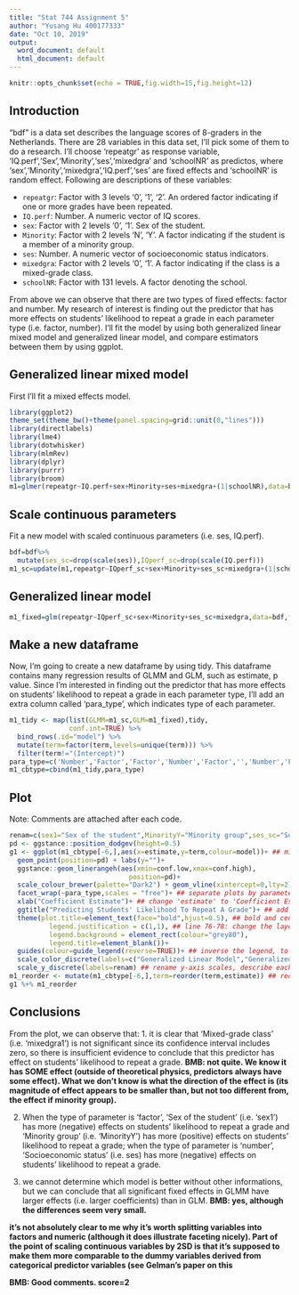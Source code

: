 ---
title: "Stat 744 Assignment 5"
author: "Yusang Hu 400177333"
date: "Oct 10, 2019"
output:
  word_document: default
  html_document: default
---

```{r setup, include=FALSE}
knitr::opts_chunk$set(echo = TRUE,fig.width=15,fig.height=12)
```

## Introduction

"bdf" is a data set describes the language scores of 8-graders in the Netherlands. There are 28 variables in this data set, I'll pick some of them to do a research. I'll choose 'repeatgr' as response variable, 'IQ.perf','Sex','Minority','ses','mixedgra' and 'schoolNR' as predictos, where 'sex','Minority','mixedgra','IQ.perf','ses' are fixed effects and 'schoolNR' is random effect. Following are descriptions of these variables:

- `repeatgr`: Factor with 3 levels '0', '1', '2'. An ordered factor indicating if one or more grades have been repeated.
- `IQ.perf`: Number. A numeric vector of IQ scores.
- `sex`: Factor with 2 levels '0', '1'. Sex of the student.
- `Minority`: Factor with 2 levels 'N', 'Y'. A factor indicating if the student is a member of a minority group.
- `ses`: Number. A numeric vector of socioeconomic status indicators.
- `mixedgra`: Factor with 2 levels '0', '1'. A factor indicating if the class is a mixed-grade class.
- `schoolNR`: Factor with 131 levels. A factor denoting the school.

From above we can observe that there are two types of fixed effects: factor and number. My research of interest is finding out the predictor that has more effects on students' likelihood to repeat a grade in each parameter type (i.e. factor, number). I'll fit the model by using both generalized linear mixed model and generalized linear model, and compare estimators between them by using ggplot. 

## Generalized linear mixed model

First I'll fit a mixed effects model.

```{r}
library(ggplot2)
theme_set(theme_bw()+theme(panel.spacing=grid::unit(0,"lines")))
library(directlabels)
library(lme4)
library(dotwhisker)
library(mlmRev)
library(dplyr)
library(purrr)
library(broom)
m1=glmer(repeatgr~IQ.perf+sex+Minority+ses+mixedgra+(1|schoolNR),data=bdf,family=binomial)
```

## Scale continuous parameters

Fit a new model with scaled continuous parameters (i.e. ses, IQ.perf).

```{r}
bdf=bdf%>%
  mutate(ses_sc=drop(scale(ses)),IQperf_sc=drop(scale(IQ.perf)))
m1_sc=update(m1,repeatgr~IQperf_sc+sex+Minority+ses_sc+mixedgra+(1|schoolNR),data=bdf,family=binomial)
```

## Generalized linear model

```{r}
m1_fixed=glm(repeatgr~IQperf_sc+sex+Minority+ses_sc+mixedgra,data=bdf,family=binomial)
```

## Make a new dataframe

Now, I'm going to create a new dataframe by using tidy. This dataframe contains many regression results of GLMM and GLM, such as estimate, p value. Since I'm interested in finding out the predictor that has more effects on students' likelihood to repeat a grade in each parameter type, I'll add an extra column called 'para_type', which indicates type of each parameter.

```{r}
m1_tidy <- map(list(GLMM=m1_sc,GLM=m1_fixed),tidy,
               conf.int=TRUE) %>%
  bind_rows(.id="model") %>%
  mutate(term=factor(term,levels=unique(term))) %>%
  filter(term!="(Intercept)")
para_type=c('Number','Factor','Factor','Number','Factor','','Number','Factor','Factor','Number','Factor')
m1_cbtype=cbind(m1_tidy,para_type)
```

## Plot

Note: Comments are attached after each code.

```{r}
renam=c(sex1="Sex of the student",MinorityY="Minority group",ses_sc="Socioeconomic status",mixedgra1="Mixed-grade class",IQperf_sc="IQ Scores") ## preparation for renaming y-axis scales
pd <- ggstance::position_dodgev(height=0.5)
g1 <- ggplot(m1_cbtype[-6,],aes(x=estimate,y=term,colour=model))+ ## m1_cbtype[-6,] -> drop 6th row of m1_cbtype, since we are not interested in the intercept (i.e. random effect 'schoolNR')
  geom_point(position=pd) + labs(y="")+
  ggstance::geom_linerangeh(aes(xmin=conf.low,xmax=conf.high),
                              position=pd)+
  scale_colour_brewer(palette="Dark2") + geom_vline(xintercept=0,lty=2)+ ## draw a dashed line at estimate=0, this will help readers to understand which coefficient is not significant (i.e. including 0)
  facet_wrap(~para_type,scales = "free")+ ## separate plots by parameter type, set scales="free" so that first facet only have scales with type 'factor' and second facet only have scales with type 'number'
  xlab("Coefficient Estimate")+ ## change 'estimate' to 'Coefficient Estimate', in order to add more detailed on the title of x-axis
  ggtitle("Predicting Students' Likelihood To Repeat A Grade")+ ## add title for the plot
  theme(plot.title=element_text(face="bold",hjust=0.5), ## bold and center the title, to make it more aesthetic
          legend.justification = c(1,1), ## line 76-78: change the layout of legend, to make it more conspicuous
          legend.background = element_rect(colour="grey80"),
          legend.title=element_blank())+
  guides(colour=guide_legend(reverse=TRUE))+ ## inverse the legend, to make the plot easier to read
  scale_color_discrete(labels=c("Generalized Linear Model","Generalized Linear Mixed Model"))+## rename legends, abbreviation sometimes make readers confused; we have already indicated that two legends are 'model', so we can get rid of the legend title 'model' since it's a repetitive information
  scale_y_discrete(labels=renam) ## rename y-axis scales, describe each scale in detail
m1_reorder <- mutate(m1_cbtype[-6,],term=reorder(term,estimate)) ## reorder y-axis by the magnitude of estimate
g1 %+% m1_reorder
```

## Conclusions

From the plot, we can observe that:
1. it is clear that 'Mixed-grade class' (i.e. 'mixedgra1') is not significant since its confidence interval includes zero, so there is insufficient evidence to conclude that this predictor has effect on students' likelihood to repeat a grade.
**BMB: not quite. We know it has SOME effect (outside of theoretical physics, predictors always have some effect). What we don't know is what the direction of the effect is (its magnitude of effect appears to be smaller than, but not too different from, the effect if minority group).**

2. When the type of parameter is 'factor', 'Sex of the student' (i.e. 'sex1') has more (negative) effects on students' likelihood to repeat a grade and 'Minority group' (i.e. 'MinorityY') has more (positive) effects on students' likelihood to repeat a grade; when the type of parameter is 'number', 'Socioeconomic status' (i.e. ses) has more (negative) effects on students' likelihood to repeat a grade.

3. we cannot determine which model is better without other informations, but we can conclude that all significant fixed effects in GLMM have larger effects (i.e. larger coefficients) than in GLM. **BMB: yes, although the differences seem very small.**

**it's not absolutely clear to me why it's worth splitting variables into factors and numeric (although it does illustrate faceting nicely). Part of the point of scaling continuous variables by 2SD is that it's supposed to make them more comparable to the dummy variables derived from categorical predictor variables (see Gelman's paper on this**

**BMB: Good comments. score=2**
